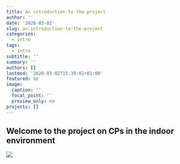 ```yaml
---
title: An introduction to the project
author: ''
date: '2020-03-02'
slug: an-introduction-to-the-project
categories:
  - intro
tags:
  - intro
subtitle: ''
summary: ''
authors: []
lastmod: '2020-03-02T15:39:02+01:00'
featured: no
image:
  caption: ''
  focal_point: ''
  preview_only: no
projects: []
---
```


## Welcome to the project on CPs in the indoor environment
![](/post/2020-03-02-an-introduction-to-the-project_files/SCCPs_chrom.jpg)